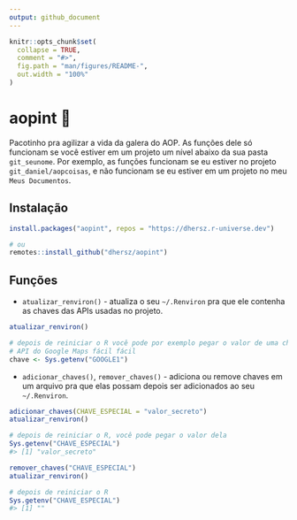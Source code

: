 ```yaml
---
output: github_document
---
```


```r
knitr::opts_chunk$set(
  collapse = TRUE,
  comment = "#>",
  fig.path = "man/figures/README-",
  out.width = "100%"
)
```

# aopint 🍺

Pacotinho pra agilizar a vida da galera do AOP. As funções dele só funcionam se você estiver em um projeto um nível abaixo da sua pasta `git_seunome`. Por exemplo, as funções funcionam se eu estiver no projeto `git_daniel/aopcoisas`, e não funcionam se eu estiver em um projeto no meu `Meus Documentos`.

## Instalação

```r
install.packages("aopint", repos = "https://dhersz.r-universe.dev")

# ou
remotes::install_github("dhersz/aopint")
```

## Funções

- `atualizar_renviron()` - atualiza o seu `~/.Renviron` pra que ele contenha as chaves das APIs usadas no projeto.

```r
atualizar_renviron()

# depois de reiniciar o R você pode por exemplo pegar o valor de uma chave da
# API do Google Maps fácil fácil
chave <- Sys.getenv("GOOGLE1")
```

- `adicionar_chaves()`, `remover_chaves()` - adiciona ou remove chaves em um arquivo pra que elas possam depois ser adicionados ao seu `~/.Renviron`.

```r
adicionar_chaves(CHAVE_ESPECIAL = "valor_secreto")
atualizar_renviron()

# depois de reiniciar o R, você pode pegar o valor dela
Sys.getenv("CHAVE_ESPECIAL")
#> [1] "valor_secreto"

remover_chaves("CHAVE_ESPECIAL")
atualizar_renviron()

# depois de reiniciar o R
Sys.getenv("CHAVE_ESPECIAL")
#> [1] ""
```

